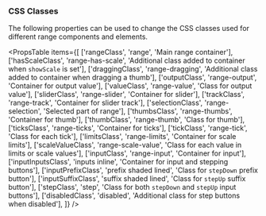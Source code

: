 
### CSS Classes

The following properties can be used to change the CSS classes used
for different range components and elements.

<PropsTable
  items={[
    ['rangeClass', 'range', 'Main range container'],
    ['hasScaleClass', 'range-has-scale', 'Additional class added to container when `showScale` is set'],
    ['draggingClass', 'range-dragging', 'Additional class added to container when dragging a thumb'],
    ['outputClass', 'range-output', 'Container for output value'],
    ['valueClass', 'range-value', 'Class for output value'],
    ['sliderClass', 'range-slider', 'Container for slider'],
    ['trackClass', 'range-track', 'Container for slider track'],
    ['selectionClass', 'range-selection', 'Selected part of range'],
    ['thumbsClass', 'range-thumbs', 'Container for thumb'],
    ['thumbClass', 'range-thumb', 'Class for thumb'],
    ['ticksClass', 'range-ticks', 'Container for ticks'],
    ['tickClass', 'range-tick', 'Class for each tick'],
    ['limitsClass', 'range-limits', 'Container for scale limits'],
    ['scaleValueClass', 'range-scale-value', 'Class for each value in limits or scale values'],
    ['inputClass', 'range-input', 'Container for input'],
    ['inputInputsClass', 'inputs inline', 'Container for input and stepping buttons'],
    ['inputPrefixClass', 'prefix shaded lined', 'Class for `stepDown` prefix button'],
    ['inputSuffixClass', 'suffix shaded lined', 'Class for `stepUp` suffix button'],
    ['stepClass', 'step', 'Class for both `stepDown` and `stepUp` input buttons'],
    ['disabledClass', 'disabled', 'Additional class for step buttons when disabled'],
  ]}
/>
